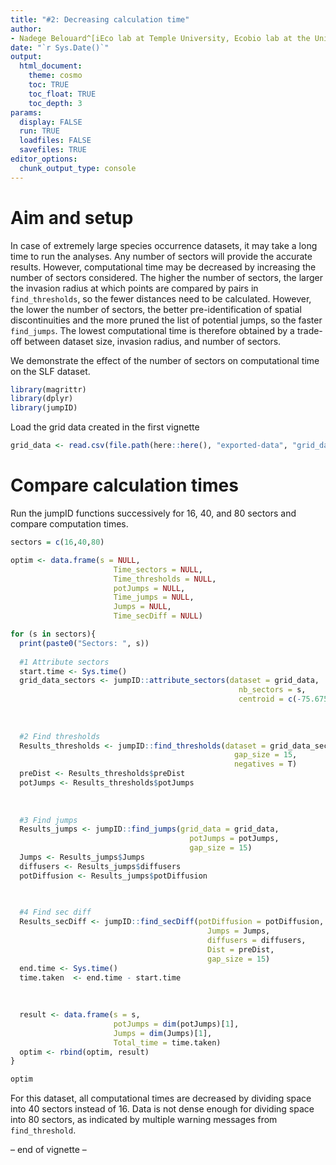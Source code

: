 ```yaml
---
title: "#2: Decreasing calculation time"
author: 
- Nadege Belouard^[iEco lab at Temple University, Ecobio lab at the University of Rennes, nadege.belouard@gmail.com]
date: "`r Sys.Date()`"
output:
  html_document:
    theme: cosmo
    toc: TRUE
    toc_float: TRUE
    toc_depth: 3
params:
  display: FALSE
  run: TRUE
  loadfiles: FALSE
  savefiles: TRUE
editor_options: 
  chunk_output_type: console
---
```


# Aim and setup

In case of extremely large species occurrence datasets, it may take a long time to run the analyses. Any number of sectors will provide the accurate results. However, computational time may be decreased by increasing the number of sectors considered. The higher the number of sectors, the larger the invasion radius at which points are compared by pairs in `find_thresholds`, so the fewer distances need to be calculated. However, the lower the number of sectors, the better pre-identification of spatial discontinuities and the more pruned the list of potential jumps, so the faster `find_jumps`. The lowest computational time is therefore obtained by a trade-off between dataset size, invasion radius, and number of sectors.  
  
We demonstrate the effect of the number of sectors on computational time on the SLF dataset.  

```r
library(magrittr)  
library(dplyr)
library(jumpID)
```

Load the grid data created in the first vignette  
```r

grid_data <- read.csv(file.path(here::here(), "exported-data", "grid_data.csv"))  
``` 


# Compare calculation times 
Run the jumpID functions successively for 16, 40, and 80 sectors and compare computation times.  
```r
sectors = c(16,40,80)

optim <- data.frame(s = NULL, 
                       Time_sectors = NULL,
                       Time_thresholds = NULL,
                       potJumps = NULL, 
                       Time_jumps = NULL,
                       Jumps = NULL, 
                       Time_secDiff = NULL)

for (s in sectors){
  print(paste0("Sectors: ", s))
  
  #1 Attribute sectors
  start.time <- Sys.time()
  grid_data_sectors <- jumpID::attribute_sectors(dataset = grid_data, 
                                                   nb_sectors = s, 
                                                   centroid = c(-75.675340, 40.415240))
  
  
  
  #2 Find thresholds
  Results_thresholds <- jumpID::find_thresholds(dataset = grid_data_sectors, 
                                                  gap_size = 15, 
                                                  negatives = T)
  preDist <- Results_thresholds$preDist 
  potJumps <- Results_thresholds$potJumps 
  
  
  
  #3 Find jumps
  Results_jumps <- jumpID::find_jumps(grid_data = grid_data, 
                                        potJumps = potJumps,
                                        gap_size = 15)
  Jumps <- Results_jumps$Jumps 
  diffusers <- Results_jumps$diffusers 
  potDiffusion <- Results_jumps$potDiffusion 

  
  
  #4 Find sec diff
  Results_secDiff <- jumpID::find_secDiff(potDiffusion = potDiffusion,
                                            Jumps = Jumps,
                                            diffusers = diffusers,
                                            Dist = preDist,
                                            gap_size = 15)
  end.time <- Sys.time()
  time.taken  <- end.time - start.time
  
  
  
  result <- data.frame(s = s, 
                       potJumps = dim(potJumps)[1], 
                       Jumps = dim(Jumps)[1], 
                       Total_time = time.taken)
  optim <- rbind(optim, result)
}

optim
```

For this dataset, all computational times are decreased by dividing space into 40 sectors instead of 16. Data is not dense enough for dividing space into 80 sectors, as indicated by multiple warning messages from `find_threshold`.  
  
-- end of vignette --

